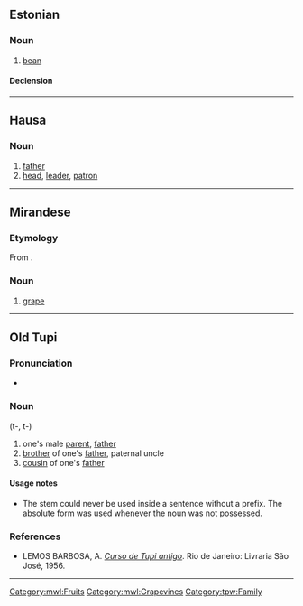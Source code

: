 {{also|Ubá}}
==Estonian==

===Noun===
{{et-noun|oa|uba}}

# [[bean]]

====Declension====
{{et-decl-tuba|u|b||a}}

----

==Hausa==

===Noun===
{{head|ha|noun|g=m|head=ùbā|plural|ubanni}}

# [[father]]
# [[head]], [[leader]], [[patron]]

----

==Mirandese==

===Etymology===
From {{etyl|la|mwl}} {{m|la|ūva}}.

===Noun===
{{head|mwl|noun|g=f|plural|ubas}}

# [[grape]]

[[Category:mwl:Fruits]]
[[Category:mwl:Grapevines]]

----

==Old Tupi==

===Pronunciation===
* {{IPA|/ˈʔuβ̞a/|/ˈtuβ̞a/|lang=tpw}}

===Noun===
{{head|tpw|noun}} (t-, t-)

# one's male [[parent]], [[father]]
# [[brother]] of one's [[father]], paternal uncle
# [[cousin]] of one's [[father]]

====Usage notes====
* The stem {{m|tpw||uba}} could never be used inside a sentence without a prefix. The absolute form {{m|tpw|tuba}} was used whenever the noun was not possessed.

===References===
* LEMOS BARBOSA, A. ''[http://biblio.etnolinguistica.org/barbosa-1956-curso Curso de Tupi antigo]''. Rio de Janeiro: Livraria São José, 1956.

[[Category:tpw:Family]]
----